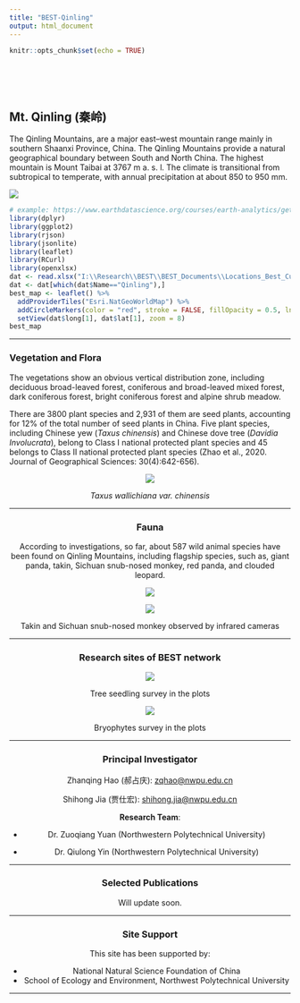 ```yaml
---
title: "BEST-Qinling"
output: html_document
---
```


```r
knitr::opts_chunk$set(echo = TRUE)
```

<br>
<br>
<br>

## Mt. Qinling (秦岭)

The Qinling Mountains, are a major east–west mountain range mainly in southern Shaanxi Province, China. The Qinling Mountains provide a natural geographical boundary between South and North China. The highest mountain is Mount Taibai at 3767 m a. s. l. The climate is transitional from subtropical to temperate, with annual precipitation at about 850 to 950 mm.

[![](Pictures/Qinling-1.jpg)](Pictures/Qinling-1.jpg){#id .class width=30% height=30%}

<div align="center">
```r
# example: https://www.earthdatascience.org/courses/earth-analytics/get-data-using-apis/leaflet-r/
library(dplyr)
library(ggplot2)
library(rjson)
library(jsonlite)
library(leaflet)
library(RCurl)
library(openxlsx)
dat <- read.xlsx("I:\\Research\\BEST\\BEST_Documents\\Locations_Best_Current.xlsx")
dat <- dat[which(dat$Name=="Qinling"),]
best_map <- leaflet() %>%
  addProviderTiles("Esri.NatGeoWorldMap") %>%
  addCircleMarkers(color = "red", stroke = FALSE, fillOpacity = 0.5, lng=dat$long, lat=dat$lat, popup=dat$Name2)%>%
  setView(dat$long[1], dat$lat[1], zoom = 8)
best_map
```
</div>

<hr>

### **Vegetation and Flora**

The vegetations show an obvious vertical distribution zone, including deciduous broad-leaved forest, coniferous and broad-leaved mixed forest, dark coniferous forest, bright coniferous forest and alpine shrub meadow.

There are 3800 plant species and 2,931 of them are seed plants, accounting for 12% of the total number of seed plants in China. Five plant species, including Chinese yew (*Taxus chinensis*) and Chinese dove tree (*Davidia Involucrata*), belong to Class I national protected plant species and 45 belongs to Class II national protected plant species (Zhao et al., 2020. Journal of Geographical Sciences: 30(4):642-656).

<div align="center">
[![](Pictures/Qinling-2.jpg)](Pictures/Qinling-2.jpg){#id .class width=30% height=30%}

*Taxus wallichiana var. chinensis*
<br>

<hr>

### **Fauna**

According to investigations, so far, about 587 wild animal species have been found on Qinling Mountains, including flagship species, such as, giant panda, takin, Sichuan snub-nosed monkey, red panda, and clouded leopard.

<div align="center">
[![](Pictures/Qinling-3.jpg)](Pictures/Qinling-3.jpg){#id .class width=30% height=30%}

[![](Pictures/Qinling-4.jpg)](Pictures/Qinling-4.jpg){#id .class width=30% height=30%}

Takin and Sichuan snub-nosed monkey observed by infrared cameras

<hr>

### **Research sites of BEST network**

<div align="center">
[![](Pictures/Qinling-5.jpg)](Pictures/Qinling-5.jpg){#id .class width=30% height=30%}

Tree seedling survey in the plots

[![](Pictures/Qinling-6.jpg)](Pictures/Qinling-6.jpg){#id .class width=30% height=30%}

Bryophytes survey in the plots
<br>

<hr>

### **Principal Investigator**

Zhanqing Hao (郝占庆): [zqhao@nwpu.edu.cn](mailto:zqhao@nwpu.edu.cn)

Shihong Jia (贾仕宏): [shihong.jia@nwpu.edu.cn](mailto:shihong.jia@nwpu.edu.cn)

**Research Team**:

-   Dr. Zuoqiang Yuan (Northwestern Polytechnical University)

-   Dr. Qiulong Yin (Northwestern Polytechnical University)

<hr>

### **Selected Publications**

Will update soon.

<hr>

### **Site Support**

This site has been supported by:

-   National Natural Science Foundation of China
-   School of Ecology and Environment, Northwest Polytechnical University

<hr>